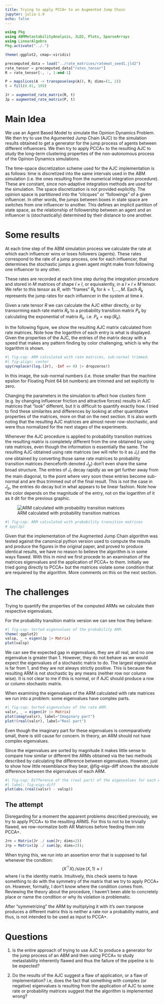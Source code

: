 ```yaml
---
title: Trying to apply PCCA+ to an Augmented Jump Chain
jupyter: julia-1.9
echo: false
---
```


:::{.hidden}

```julia
using Pkg
using ABMMetastabilityAnalysis, JLD2, Plots, SparseArrays
using LinearAlgebra
Pkg.activate("../.")
```

```julia
theme(:ggplot2, cmap=:viridis)

precomputed_data = load("../rate_matrices/ratemat_seed1.jld2")
rate_tensor = precomputed_data["rates_tensor"]
R = rate_tensor[:, :, 1:end-1]

P = mapslices(A -> transpose(exp(A)), R; dims=(1, 2))
t = fill(0.01, 199)

Jr = augmented_rate_matrix(R, t)
Jp = augmented_rate_matrix(P, t)
```
:::

# Main Idea

We use an Agent Based Model to simulate the Opinion Dynamics Problem. We then
try to use the Agumented Jump Chain (AJC) to the simulation results obtained to
get a generator for the jump process of agents between different influencers. We
then try to apply PCCA+ to the resulting AJC to study the long-term clustering
properties of the non-autonomous process of the Opinion Dynamics simulations.

The time-space discretization scheme used for the AJC implementation is as
follows: time is discretized into the same intervals used in the ABM simulation
(i.e. the ones resulting from the numerical integration procedure). These are
constant, since non-adaptive integration methods are used for the simulation.
The space discretization is not provided explicitly. The opinion space is
partitioned into the "clicques" or "followings" of a given influencer. In other
words, the jumps between boxes in state space are switches from one influencer
to another. This defines an implicit partition of state space, as the
relationship of followership between an agent and an influencer is
(stochastically) determined by their distance to one another.

# Some results

At each time step of the ABM simulation process we calculate the rate at which
each influencer wins or loses followers (agents). These rates correspond to the
rate of a jump process, one for each influencer, that determines the stochastic
jumps a given agent might make from following one influencer to any other.

These rates are recorded at each time step during the integration procedure and
stored in $M$ matrices of shape $I \times I$, or equivalently, in a $I \times I
\times M$ tensor. We refer to this tensor as $R$, with "frames" $R_k$ for $k =
1, \dots, M$. Each $R_k$ represents the jump rates for each influencer in the
system at time $k$.

Given a rate tensor $R$ we can calculate the AJC either directly, or by
transorming each rate matrix $R_k$ to a probability transition matrix $P_k$ by
calculating the exponential of matrix $R_k$. i.e. $P_k = \exp(R_k)$. 

In the following figure, we show the resulting AJC matrix calculated from rate
matrices. Note how the logarithm of each entry is what is displayed. Given the
properties of the AJC, the entries of the matrix decay with a speed that makes
any pattern finding by color challenging, which is why the logarithm is shown.

```julia
#| fig-cap: ARM calculated with rate matrices, sub-normal trimmed.
#| fig-align: center
spy(replace!(log.(Jr), -Inf => 0) |> dropzeros!)
```

In this image, the sub-normal numbers (i.e. those smaller than the machine
epsilon for Floating Point 64 bit numbers) are trimmed and set explicitly to
zero.

Changing the parameters in the simulation to affect how clusters form (e.g. by
changing influencer friction and attractive forces) results in AJC matrices that
"look" different, but it is difficult to quantify exactly how. I tried to find
these similarites and differences by looking at other quantitative properties of
the matrices, more on that on the next section. It is also worth noting that the
resulting AJC matrices are almost never row-stochastic, and were thus normalized
for the next stages of the experiments.

Whenever the AJC procedure is applied to probability transition matrices the
resulting matrix is completely different from the one obtained by using rate
matrices, even though the information is essentially the same. The resulting AJC
obtained using rate matrices (we will refer to it as $J_r$) and the one obtained
by converting those same rate matrices to probability transition matrices
(henceforth denoted $J_p$) don't even share the same broad structure. The
entries of $J_r$ decay rapidly as we get further away from the main diagonal, to
the point where very soon these entries become sub-normal and are thus trimmed
out of the final result. This is not the case in $J_p$, the entries do decay but
in what appears to be linear fashion. Note how the color depends on the
magnitude of the entry, not on the logarithm of it as it dit for the previous
graphic.

![ARM calculated with probability transition matrices](../img/probmats.png)

```julia
#| fig-cap: ARM calculated with probability transition matrices
# spy(Jp)
```

Given that the implementation of the Augmented Jump Chain algorithm was tested
against the canonical python version used to compute the results and produce the
figures in the original paper, and proved to produce identical results, we have
no reason to believe the algorithm is in some ways flawed. With this in mind we
first procede to an examination of the matrices eigenvalues and the application
of PCCA+ to them. Initially we tried going directly to PCCA+ but the matrices
violate some condition that are requiered by the algorithm. More comments on
this on the next section.

# The challenges

Trying to quantify the properties of the computed ARMs we calculate their
respective eigenvalues.

For the probability transition matrix version we can see how they behave:

```julia
#| fig-cap: Sorted eigenvalues of the probability ARM.
theme(:ggplot2)
valsp, _ = eigen(Jp |> Matrix)
plot(valsp)
```

We can see the expected gap in eigenvalues, they are all real, and no one
eigenvalue is greater than 1. However, they do not behave as we would expect the
eigenvalues of a stochastic matrix to do. The largest eigenvalue is far from 1,
and they are not always strictly positive. This is because the resulting ARM is
not stochastic by any means (neither row nor column wise). It is not clear to me
if this is normal, or if AJC should produce a row or column stochastic matrix.

When examining the eigenvalues of the ARM calculated with rate matrices we run
into a problem: some eigenvalues have complex parts.

```julia
#| fig-cap: Sorted eigenvalues of the rate ARM.
valsr, _ = eigen(Jr |> Matrix)
plot(imag(valsr), label="Imaginary part")
plot!(real(valsr), label="Real part")
```

Even though the imaginary part for these eigenvalues is commparatively small,
there is still cause for concern. In theory, an ARM should not have complex
eigenvalues.

Since the eigenvalues are sorted by magnitude it makes little sense to compare
how similar or different the ARMs obtained via the two methods described by
calculating the difference between eigenvalues. However, just to show how little
resemblance they bear, @fig-eigs-diff shows the absolute difference between
the eigenvalues of each ARM.

```julia
#| fig-cap: Difference of the (real part) of the eigenvalues for each ARM
#| label: fig-eigs-diff
plot(abs.(real(valsr) - valsp))
```

## The attempt

Disregarding for a moment the apparent problems described previously, we try to
apply PCCA+ to the resulting ARMS. For this to not to be trivially flawed, we
row-normalize both AR Matrices before feeding them into PCCA+. 

```julia
Jrn = Matrix(Jr ./ sum(Jr; dims=2))
Jrp = Matrix(Jp ./ sum(Jp; dims=2));
```

When trying this, we run into an assertion error that is supposed to fail
whenever the condtion:
$$
    (X^\top X) ./ \operatorname{size}(X, 1) \approx I
$$
where $I$ is the identity matrix. Intuitively, this check seems to have
something to do with the symmetry of the matrix that we try to apply PCCA+ on.
However, formally, I don't know where the condition comes from. Reviewing the
theory about the procedure, I haven't been able to concretely place or name the
condition or why its violation is problematic.

After "symmetrizing" the ARM by multiplying it with it's own tranpose produces a
different matrix this is neither a rate nor a probability matrix, and thus, is
not intended to be used as input to PCCA+.

# Questions

1. Is the entire approach of trying to use AJC to produce a generator for the
jump process of an ABM and then using PCCA+ to study metastability inherently
flawed and thus the failure of the pipeline is to be expected?

2. Do the results of the AJC suggest a flaw of application, or a flaw of
implementation? i.e, does the fact that something with complex (or negative)
eigenvalues is resulting from the application of AJC to some rate or probability
matrices suggest that the algorithm is implemented wrong?